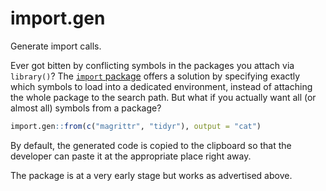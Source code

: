 # import.gen

Generate import calls.

Ever got bitten by conflicting symbols in the packages you attach via `library()`?
The [`import` package](https://github.com/smbache/import) offers a solution
by specifying exactly which symbols to load into a dedicated environment,
instead of attaching the whole package to the search path.
But what if you actually want all (or almost all) symbols from a package?

```r
import.gen::from(c("magrittr", "tidyr"), output = "cat")
```

By default, the generated code is copied to the clipboard
so that the developer can paste it at the appropriate place right away.

The package is at a very early stage but works as advertised above.
